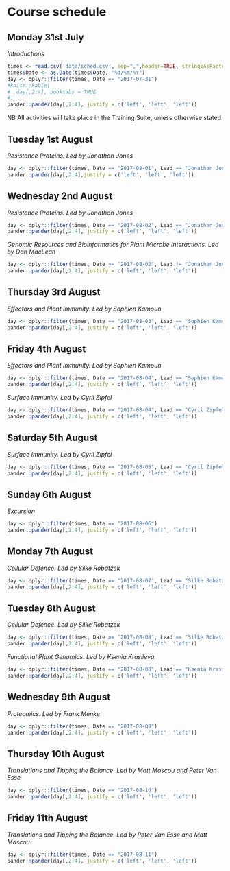 # Course schedule {-}

## Monday 31st July {-}

*Introductions*

```r
times <- read.csv('data/sched.csv', sep=",",header=TRUE, stringsAsFactors = FALSE)
times$Date <- as.Date(times$Date, "%d/%m/%Y")
day <- dplyr::filter(times, Date == "2017-07-31")
#knitr::kable(
#  day[,2:4], booktabs = TRUE
#)
pander::pander(day[,2:4], justify = c('left', 'left', 'left'))

```

NB All activities will take place in the Training Suite, unless otherwise stated

## Tuesday 1st August {-}

*Resistance Proteins. Led by Jonathan Jones*

```r

day <- dplyr::filter(times, Date == "2017-08-01", Lead == "Jonathan Jones")
pander::pander(day[,2:4],justify = c('left', 'left', 'left'))

```

## Wednesday 2nd August {-}

*Resistance Proteins. Led by Jonathan Jones*

```r

day <- dplyr::filter(times, Date == "2017-08-02", Lead == "Jonathan Jones" )
pander::pander(day[,2:4], justify = c('left', 'left', 'left'))
```

*Genomic Resources and Bioinformatics for Plant Microbe Interactions. Led by Dan MacLean*

```r

day <- dplyr::filter(times, Date == "2017-08-02", Lead != "Jonathan Jones")
pander::pander(day[,2:4], justify = c('left', 'left', 'left'))

```


## Thursday 3rd August {-}

*Effectors and Plant Immunity. Led by Sophien Kamoun*

```r

day <- dplyr::filter(times, Date == "2017-08-03", Lead == "Sophien Kamoun")
pander::pander(day[,2:4], justify = c('left', 'left', 'left'))

```

## Friday 4th August {-}

*Effectors and Plant Immunity. Led by Sophien Kamoun*

```r

day <- dplyr::filter(times, Date == "2017-08-04", Lead == "Sophien Kamoun")
pander::pander(day[,2:4], justify = c('left', 'left', 'left'))

```

*Surface Immunity. Led by Cyril Zipfel*

```r

day <- dplyr::filter(times, Date == "2017-08-04", Lead == "Cyril Zipfel")
pander::pander(day[,2:4], justify = c('left', 'left', 'left'))
```

## Saturday 5th August {-}

*Surface Immunity. Led by Cyril Zipfel*

```r

day <- dplyr::filter(times, Date == "2017-08-05", Lead == "Cyril Zipfel")
pander::pander(day[,2:4], justify = c('left', 'left', 'left'))
```

## Sunday 6th August {-}

*Excursion*

```r

day <- dplyr::filter(times, Date == "2017-08-06")
pander::pander(day[,2:4], justify = c('left', 'left', 'left'))

```

## Monday 7th August {-}

*Cellular Defence. Led by Silke Robatzek*

```r

day <- dplyr::filter(times, Date == "2017-08-07", Lead == "Silke Robatzek")
pander::pander(day[,2:4], justify = c('left', 'left', 'left'))

```

## Tuesday 8th August {-}

*Cellular Defence. Led by Silke Robatzek*

```r
day <- dplyr::filter(times, Date == "2017-08-08", Lead == "Silke Robatzek")
pander::pander(day[,2:4], justify = c('left', 'left', 'left'))

```

*Functional Plant Genomics. Led by Ksenia Krasileva*

```r

day <- dplyr::filter(times, Date == "2017-08-08", Lead == "Ksenia Krasileva")
pander::pander(day[,2:4], justify = c('left', 'left', 'left'))

```

## Wednesday 9th August {-}

*Proteomics. Led by Frank Menke*

```r

day <- dplyr::filter(times, Date == "2017-08-09")
pander::pander(day[,2:4], justify = c('left', 'left', 'left'))

```

## Thursday 10th August {-}

*Translations and Tipping the Balance. Led by Matt Moscou and Peter Van Esse*

```r

day <- dplyr::filter(times, Date == "2017-08-10")
pander::pander(day[,2:4], justify = c('left', 'left', 'left'))

```

## Friday 11th August {-}

*Translations and Tipping the Balance. Led by Peter Van Esse and Matt Moscou*

```r

day <- dplyr::filter(times, Date == "2017-08-11")
pander::pander(day[,2:4], justify = c('left', 'left', 'left'))

```




